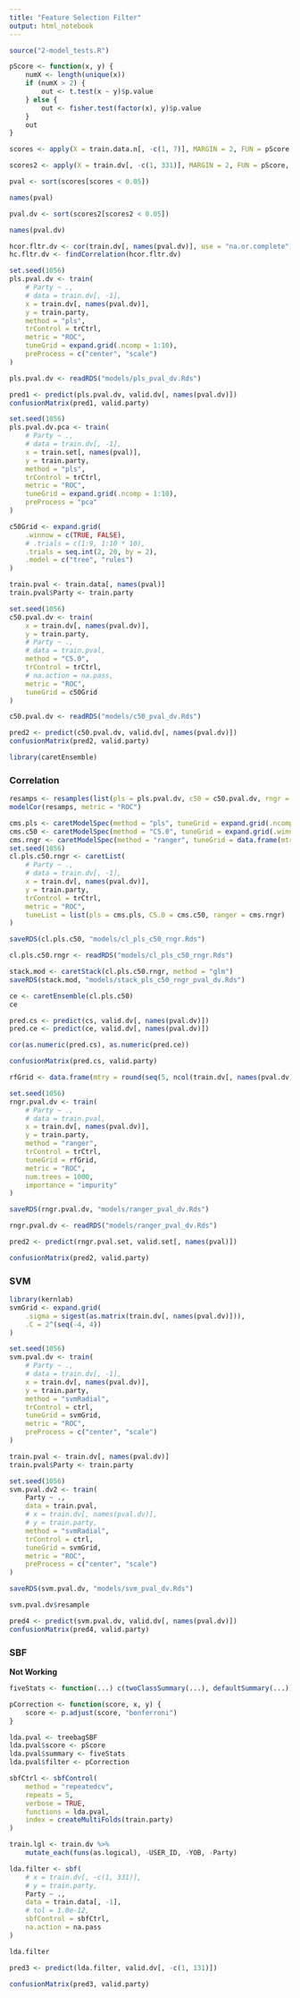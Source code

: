 ```yaml
---
title: "Feature Selection Filter"
output: html_notebook
---
```


```r
source("2-model_tests.R")
```

```r
pScore <- function(x, y) {
    numX <- length(unique(x))
    if (numX > 2) {
        out <- t.test(x ~ y)$p.value
    } else {
        out <- fisher.test(factor(x), y)$p.value
    }
    out
}
```

```r
scores <- apply(X = train.data.n[, -c(1, 7)], MARGIN = 2, FUN = pScore, y = train.data.n$Party)
```

```r
scores2 <- apply(X = train.dv[, -c(1, 331)], MARGIN = 2, FUN = pScore, y = train.dv$Party)
```

```r
pval <- sort(scores[scores < 0.05])
```

```r
names(pval)
```

```r
pval.dv <- sort(scores2[scores2 < 0.05])
```

```r
names(pval.dv)
```

```r
hcor.fltr.dv <- cor(train.dv[, names(pval.dv)], use = "na.or.complete")
hc.fltr.dv <- findCorrelation(hcor.fltr.dv)
```

```r
set.seed(1056)
pls.pval.dv <- train(
    # Party ~ .,
    # data = train.dv[, -1],
    x = train.dv[, names(pval.dv)],
    y = train.party,
    method = "pls",
    trControl = trCtrl,
    metric = "ROC",
    tuneGrid = expand.grid(.ncomp = 1:10),
    preProcess = c("center", "scale")
)
```

```r
pls.pval.dv <- readRDS("models/pls_pval_dv.Rds")
```

```r
pred1 <- predict(pls.pval.dv, valid.dv[, names(pval.dv)])
confusionMatrix(pred1, valid.party)
```

```r
set.seed(1056)
pls.pval.dv.pca <- train(
    # Party ~ .,
    # data = train.dv[, -1],
    x = train.set[, names(pval)],
    y = train.party,
    method = "pls",
    trControl = trCtrl,
    metric = "ROC",
    tuneGrid = expand.grid(.ncomp = 1:10),
    preProcess = "pca"
)

```


```r
c50Grid <- expand.grid(
    .winnow = c(TRUE, FALSE),
    # .trials = c(1:9, 1:10 * 10),
    .trials = seq.int(2, 20, by = 2),
    .model = c("tree", "rules")
)
```

```r
train.pval <- train.data[, names(pval)]
train.pval$Party <- train.party
```

```r
set.seed(1056)
c50.pval.dv <- train(
    x = train.dv[, names(pval.dv)],
    y = train.party,
    # Party ~ .,
    # data = train.pval,
    method = "C5.0",
    trControl = trCtrl,
    # na.action = na.pass,
    metric = "ROC",
    tuneGrid = c50Grid
)
```

```r
c50.pval.dv <- readRDS("models/c50_pval_dv.Rds")
```

```r
pred2 <- predict(c50.pval.dv, valid.dv[, names(pval.dv)])
confusionMatrix(pred2, valid.party)
```



```r
library(caretEnsemble)
```

### Correlation

```r
resamps <- resamples(list(pls = pls.pval.dv, c50 = c50.pval.dv, rngr = rngr.pval.dv, svm = svm.pval.dv))
modelCor(resamps, metric = "ROC")
```

```r
cms.pls <- caretModelSpec(method = "pls", tuneGrid = expand.grid(.ncomp = 2))
cms.c50 <- caretModelSpec(method = "C5.0", tuneGrid = expand.grid(.winnow = FALSE, .trials = 10, .model = "tree"))
cms.rngr <- caretModelSpec(method = "ranger", tuneGrid = data.frame(mtry = 5))
set.seed(1056)
cl.pls.c50.rngr <- caretList(
    # Party ~ .,
    # data = train.dv[, -1],
    x = train.dv[, names(pval.dv)],
    y = train.party,
    trControl = trCtrl,
    metric = "ROC",
    tuneList = list(pls = cms.pls, C5.0 = cms.c50, ranger = cms.rngr)
)
```

```r
saveRDS(cl.pls.c50, "models/cl_pls_c50_rngr.Rds")
```

```r
cl.pls.c50.rngr <- readRDS("models/cl_pls_c50_rngr.Rds")
```


```r
stack.mod <- caretStack(cl.pls.c50.rngr, method = "glm")
saveRDS(stack.mod, "models/stack_pls_c50_rngr_pval_dv.Rds")
```

```r
ce <- caretEnsemble(cl.pls.c50)
ce
```

```r
pred.cs <- predict(cs, valid.dv[, names(pval.dv)])
pred.ce <- predict(ce, valid.dv[, names(pval.dv)])
```


```r
cor(as.numeric(pred.cs), as.numeric(pred.ce))
```

```r
confusionMatrix(pred.cs, valid.party)
```



```r
rfGrid <- data.frame(mtry = round(seq(5, ncol(train.dv[, names(pval.dv)]), length.out = 5)))
```

```r
set.seed(1056)
rngr.pval.dv <- train(
    # Party ~ .,
    # data = train.pval,
    x = train.dv[, names(pval.dv)],
    y = train.party,
    method = "ranger",
    trControl = trCtrl,
    tuneGrid = rfGrid,
    metric = "ROC",
    num.trees = 1000,
    importance = "impurity"
)
```

```r
saveRDS(rngr.pval.dv, "models/ranger_pval_dv.Rds")
```

```r
rngr.pval.dv <- readRDS("models/ranger_pval_dv.Rds")
```


```r
pred2 <- predict(rngr.pval.set, valid.set[, names(pval)])
```

```r
confusionMatrix(pred2, valid.party)
```

### SVM

```r
library(kernlab)
svmGrid <- expand.grid(
    .sigma = sigest(as.matrix(train.dv[, names(pval.dv)])), 
    .C = 2^(seq(-4, 4))
)
```

```r
set.seed(1056)
svm.pval.dv <- train(
    # Party ~ .,
    # data = train.dv[, -1],
    x = train.dv[, names(pval.dv)],
    y = train.party,
    method = "svmRadial",
    trControl = ctrl,
    tuneGrid = svmGrid,
    metric = "ROC",
    preProcess = c("center", "scale")
)
```

```r
train.pval <- train.dv[, names(pval.dv)]
train.pval$Party <- train.party

set.seed(1056)
svm.pval.dv2 <- train(
    Party ~ .,
    data = train.pval,
    # x = train.dv[, names(pval.dv)],
    # y = train.party,
    method = "svmRadial",
    trControl = ctrl,
    tuneGrid = svmGrid,
    metric = "ROC",
    preProcess = c("center", "scale")
)
```

```r
saveRDS(svm.pval.dv, "models/svm_pval_dv.Rds")
```

```r
svm.pval.dv$resample
```


```r
pred4 <- predict(svm.pval.dv, valid.dv[, names(pval.dv)])
confusionMatrix(pred4, valid.party)
```


### SBF

**Not Working**

```r
fiveStats <- function(...) c(twoClassSummary(...), defaultSummary(...))
```

```r
pCorrection <- function(score, x, y) {
    score <- p.adjust(score, "bonferroni")
}
```

```r
lda.pval <- treebagSBF
lda.pval$score <- pScore
lda.pval$summary <- fiveStats
lda.pval$filter <- pCorrection
```

```r
sbfCtrl <- sbfControl(
    method = "repeatedcv",
    repeats = 5,
    verbose = TRUE,
    functions = lda.pval,
    index = createMultiFolds(train.party)
)
```

```r
train.lgl <- train.dv %>%
    mutate_each(funs(as.logical), -USER_ID, -YOB, -Party)
```

```r
lda.filter <- sbf(
    # x = train.dv[, -c(1, 331)],
    # y = train.party,
    Party ~ .,
    data = train.data[, -1],
    # tol = 1.0e-12,
    sbfControl = sbfCtrl,
    na.action = na.pass
)
```

```r
lda.filter
```

```r
pred3 <- predict(lda.filter, valid.dv[, -c(1, 131)])
```

```r
confusionMatrix(pred3, valid.party)
```


